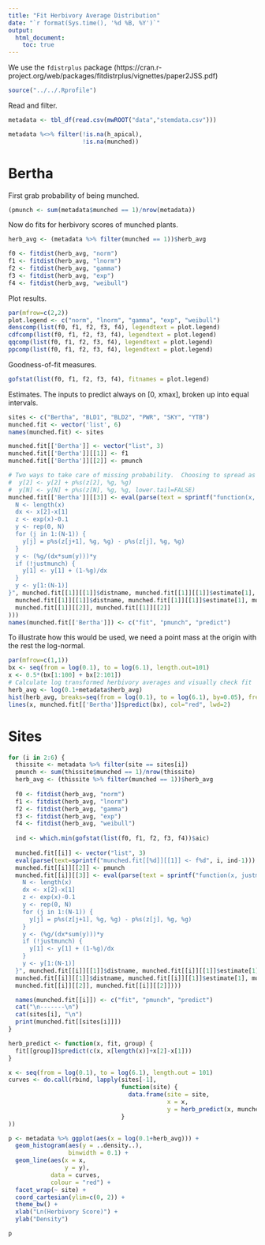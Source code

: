 ```yaml
---
title: "Fit Herbivory Average Distribution"
date: "`r format(Sys.time(), '%d %B, %Y')`"
output: 
  html_document:
    toc: true
---
```


We use the `fdistrplus` package (https://cran.r-project.org/web/packages/fitdistrplus/vignettes/paper2JSS.pdf)

```r
source("../../.Rprofile")
```

Read and filter.
```r
metadata <- tbl_df(read.csv(mwROOT("data","stemdata.csv")))

metadata %<>% filter(!is.na(h_apical),
                     !is.na(munched))
```

# Bertha

First grab probability of being munched.
```r
(pmunch <- sum(metadata$munched == 1)/nrow(metadata))
```

Now do fits for herbivory scores of munched plants.
```r
herb_avg <- (metadata %>% filter(munched == 1))$herb_avg

f0 <- fitdist(herb_avg, "norm")
f1 <- fitdist(herb_avg, "lnorm")
f2 <- fitdist(herb_avg, "gamma")
f3 <- fitdist(herb_avg, "exp")
f4 <- fitdist(herb_avg, "weibull")
```

Plot results.
```r
par(mfrow=c(2,2))
plot.legend <- c("norm", "lnorm", "gamma", "exp", "weibull")
denscomp(list(f0, f1, f2, f3, f4), legendtext = plot.legend)
cdfcomp(list(f0, f1, f2, f3, f4), legendtext = plot.legend)
qqcomp(list(f0, f1, f2, f3, f4), legendtext = plot.legend)
ppcomp(list(f0, f1, f2, f3, f4), legendtext = plot.legend)
```

Goodness-of-fit measures.
```r
gofstat(list(f0, f1, f2, f3, f4), fitnames = plot.legend)
```

Estimates.  The inputs to predict always on [0, xmax], broken up into equal intervals.
```r
sites <- c("Bertha", "BLD1", "BLD2", "PWR", "SKY", "YTB")
munched.fit <- vector('list', 6)
names(munched.fit) <- sites

munched.fit[['Bertha']] <- vector("list", 3)
munched.fit[['Bertha']][[1]] <- f1
munched.fit[['Bertha']][[2]] <- pmunch

# Two ways to take care of missing probability.  Choosing to spread as opposed to adding to endpoints.  Other technique commented out here.
#  y[2] <- y[2] + p%s(z[2], %g, %g)
#  y[N] <- y[N] + p%s(z[N], %g, %g, lower.tail=FALSE)
munched.fit[['Bertha']][[3]] <- eval(parse(text = sprintf("function(x, justmunch=FALSE) {
  N <- length(x)
  dx <- x[2]-x[1]
  z <- exp(x)-0.1
  y <- rep(0, N)
  for (j in 1:(N-1)) {
    y[j] = p%s(z[j+1], %g, %g) - p%s(z[j], %g, %g)
  }
  y <- (%g/(dx*sum(y)))*y
  if (!justmunch) {
    y[1] <- y[1] + (1-%g)/dx
  }
  y <- y[1:(N-1)]
}", munched.fit[[1]][[1]]$distname, munched.fit[[1]][[1]]$estimate[1], munched.fit[[1]][[1]]$estimate[2],
  munched.fit[[1]][[1]]$distname, munched.fit[[1]][[1]]$estimate[1], munched.fit[[1]][[1]]$estimate[2],
  munched.fit[[1]][[2]], munched.fit[[1]][[2]]
)))
names(munched.fit[['Bertha']]) <- c("fit", "pmunch", "predict")
```

To illustrate how this would be used, we need a point mass at the origin with the rest the log-normal.
```r
par(mfrow=c(1,1))
bx <- seq(from = log(0.1), to = log(6.1), length.out=101)
x <- 0.5*(bx[1:100] + bx[2:101])
# Calculate log transformed herbivory averages and visually check fit
herb_avg <- log(0.1+metadata$herb_avg)
hist(herb_avg, breaks=seq(from = log(0.1), to = log(6.1), by=0.05), freq=FALSE)
lines(x, munched.fit[['Bertha']]$predict(bx), col="red", lwd=2)
```

# Sites

```r
for (i in 2:6) {
  thissite <- metadata %>% filter(site == sites[i])
  pmunch <- sum(thissite$munched == 1)/nrow(thissite)
  herb_avg <- (thissite %>% filter(munched == 1))$herb_avg
  
  f0 <- fitdist(herb_avg, "norm")
  f1 <- fitdist(herb_avg, "lnorm")
  f2 <- fitdist(herb_avg, "gamma")
  f3 <- fitdist(herb_avg, "exp")
  f4 <- fitdist(herb_avg, "weibull")
  
  ind <- which.min(gofstat(list(f0, f1, f2, f3, f4))$aic)
  
  munched.fit[[i]] <- vector("list", 3)
  eval(parse(text=sprintf("munched.fit[[%d]][[1]] <- f%d", i, ind-1)))
  munched.fit[[i]][[2]] <- pmunch
  munched.fit[[i]][[3]] <- eval(parse(text = sprintf("function(x, justmunch=FALSE) {
    N <- length(x)
    dx <- x[2]-x[1]
    z <- exp(x)-0.1
    y <- rep(0, N)
    for (j in 1:(N-1)) {
      y[j] = p%s(z[j+1], %g, %g) - p%s(z[j], %g, %g)
    }
    y <- (%g/(dx*sum(y)))*y
    if (!justmunch) {
      y[1] <- y[1] + (1-%g)/dx
    }
    y <- y[1:(N-1)]
  }", munched.fit[[i]][[1]]$distname, munched.fit[[i]][[1]]$estimate[1], munched.fit[[i]][[1]]$estimate[2],
  munched.fit[[i]][[1]]$distname, munched.fit[[i]][[1]]$estimate[1], munched.fit[[i]][[1]]$estimate[2],
  munched.fit[[i]][[2]], munched.fit[[i]][[2]])))

  names(munched.fit[[i]]) <- c("fit", "pmunch", "predict")
  cat("\n-------\n")
  cat(sites[i], "\n")
  print(munched.fit[[sites[i]]])
}
```

```r
herb_predict <- function(x, fit, group) {
  fit[[group]]$predict(c(x, x[length(x)]+x[2]-x[1]))
}

x <- seq(from = log(0.1), to = log(6.1), length.out = 101)
curves <- do.call(rbind, lapply(sites[-1],
                                function(site) {
                                  data.frame(site = site,
                                             x = x,
                                             y = herb_predict(x, munched.fit, site))
                                }
))

p <- metadata %>% ggplot(aes(x = log(0.1+herb_avg))) +
  geom_histogram(aes(y = ..density..),
                 binwidth = 0.1) +
  geom_line(aes(x = x, 
                y = y), 
            data = curves, 
            colour = "red") +
  facet_wrap(~ site) +
  coord_cartesian(ylim=c(0, 2)) +
  theme_bw() +
  xlab("Ln(Herbivory Score)") +
  ylab("Density")

p
```